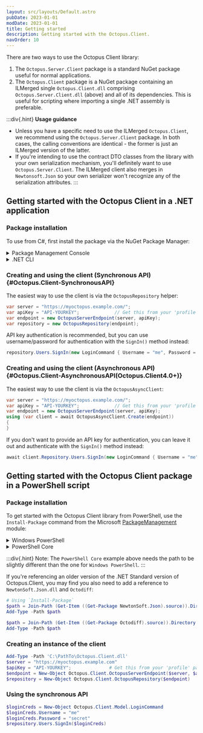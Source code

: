 ```yaml
---
layout: src/layouts/Default.astro
pubDate: 2023-01-01
modDate: 2023-01-01
title: Getting started
description: Getting started with the Octopus.Client.
navOrder: 10
---
```


There are two ways to use the Octopus Client library:

1. The `Octopus.Server.Client` package is a standard NuGet package useful for normal applications.
1. The `Octopus.Client` package is a NuGet package containing an ILMerged single `Octopus.Client.dll` comprising `Octopus.Server.Client.dll` (above) and all of its dependencies. This is useful for scripting where importing a single .NET assembly is preferable.

:::div{.hint}
**Usage guidance**

- Unless you have a specific need to use the ILMerged `Octopus.Client`, we recommend using the `Octopus.Server.Client` package. In both cases, the calling conventions are identical - the former is just an ILMerged version of the latter.
- If you're intending to use the contract DTO classes from the library with your own serialization mechanism, you'll definitely want to use `Octopus.Server.Client`. The ILMerged client also merges in `Newtonsoft.Json` so your own serializer won't recognize any of the serialization attributes.
:::

<OctopusClientShippedWithServerAndTentacle />

## Getting started with the Octopus Client in a .NET application

### Package installation

To use from C#, first install the package via the NuGet Package Manager:

<details data-group="octopus-rest-api-getting-started">
<summary>Package Management Console</summary>

```powershell 
Install-Package Octopus.Server.Client
```

</details>
<details data-group="octopus-rest-api-getting-started">
<summary>.NET CLI</summary>

```bash
dotnet add package Octopus.Server.Client
```

</details>

### Creating and using the client (Synchronous API) \{#Octopus.Client-SynchronousAPI}

The easiest way to use the client is via the `OctopusRepository` helper:

```csharp
var server = "https://myoctopus.example.com/";
var apiKey = "API-YOURKEY";             // Get this from your 'profile' page in the Octopus Web Portal
var endpoint = new OctopusServerEndpoint(server, apiKey);
var repository = new OctopusRepository(endpoint);
```

API key authentication is recommended, but you can use username/password for authentication with the `SignIn()` method instead:

```csharp
repository.Users.SignIn(new LoginCommand { Username = "me", Password = "secret" });
```


### Creating and using the client (Asynchronous API) \{#Octopus.Client-AsynchronousAPI(Octopus.Client4.0+)}

The easiest way to use the client is via the `OctopusAsyncClient`:

```csharp
var server = "https://myoctopus.example.com/";
var apiKey = "API-YOURKEY";             // Get this from your 'profile' page in the Octopus Web Portal
var endpoint = new OctopusServerEndpoint(server, apiKey);
using (var client = await OctopusAsyncClient.Create(endpoint))
{
}
```

If you don't want to provide an API key for authentication, you can leave it out and authenticate with the `SignIn()` method instead:

```csharp
await client.Repository.Users.SignIn(new LoginCommand { Username = "me", Password = "secret" });
```

## Getting started with the Octopus Client package in a PowerShell script

### Package installation

To get started with the Octopus Client library from PowerShell, use the `Install-Package` command from the Microsoft [PackageManagement](https://docs.microsoft.com/en-us/powershell/module/packagemanagement) module:

<details data-group="octopus-client-getting-started">
<summary>Windows PowerShell</summary>

```powershell
[Net.ServicePointManager]::SecurityProtocol = [Net.SecurityProtocolType]::Tls12
Install-Package Octopus.Client -source https://www.nuget.org/api/v2 -SkipDependencies
$path = Join-Path (Get-Item ((Get-Package Octopus.Client).source)).Directory.FullName "lib/net462/Octopus.Client.dll"
Add-Type -Path $path
```

</details>
<details data-group="octopus-client-getting-started">
<summary>PowerShell Core</summary>

```powershell 
Install-Package Octopus.Client -source https://www.nuget.org/api/v2 -SkipDependencies
$path = Join-Path (Get-Item ((Get-Package Octopus.Client).source)).Directory.FullName "lib/netstandard2.0/Octopus.Client.dll"
Add-Type -Path $path
```

</details>

:::div{.hint}
Note: The `PowerShell Core` example above needs the path to be slightly different than the one for `Windows PowerShell`.
:::

If you're referencing an older version of the .NET Standard version of Octopus.Client, you may find you also need to add a reference to `NewtonSoft.Json.dll` and `Octodiff`:

```powershell
# Using `Install-Package`
$path = Join-Path (Get-Item ((Get-Package NewtonSoft.Json).source)).Directory.FullName "lib/netstandard2.0/NewtonSoft.Json.dll"
Add-Type -Path $path

$path = Join-Path (Get-Item ((Get-Package Octodiff).source)).Directory.FullName "lib/netstandard2.0/Octodiff.dll"
Add-Type -Path $path
```

### Creating an instance of the client

```powershell
Add-Type -Path 'C:\PathTo\Octopus.Client.dll'
$server = "https://myoctopus.example.com"
$apiKey = "API-YOURKEY";              # Get this from your 'profile' page in the Octopus Web Portal
$endpoint = New-Object Octopus.Client.OctopusServerEndpoint($server, $apiKey)
$repository = New-Object Octopus.Client.OctopusRepository($endpoint)
```

### Using the synchronous API

```powershell
$loginCreds = New-Object Octopus.Client.Model.LoginCommand
$loginCreds.Username = "me"
$loginCreds.Password = "secret"
$repository.Users.SignIn($loginCreds)
```
